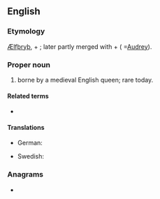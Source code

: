 ==English==

===Etymology===
{{etyl|ang|en}} [[Ælfþryþ]], {{m|ang|ælf||elf}} + {{m|ang|þryþ||strength}}; later partly merged with {{m|ang|æþel||noble}} + {{m|ang|þryþ}} ( =[[Audrey]]).

===Proper noun===
{{en-proper noun}}

# {{given name|en|female|from=Old English}} borne by a medieval English queen; rare today.

====Related terms====
* {{l|en|Alfreda}}

====Translations====
{{trans-top|female given name}}
* German: {{t+|de|Elfriede}}
{{trans-mid}}
* Swedish: {{t|sv|Alfrida}}
{{trans-bottom}}

===Anagrams===
* {{anagrams|en|a=adeeflr|Federal|federal}}